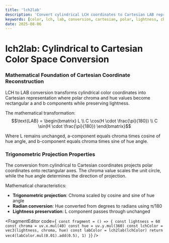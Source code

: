 ```yaml
---
title: 'lch2lab'
description: 'Convert cylindrical LCH coordinates to Cartesian LAB representation'
keywords: [color, lch, lab, conversion, cartesian, polar, lightness, chroma, hue]
date: 2025-08-06
---
```



# lch2lab: Cylindrical to Cartesian Color Space Conversion

### Mathematical Foundation of Cartesian Coordinate Reconstruction

LCH to LAB conversion transforms cylindrical color coordinates into Cartesian representation where polar chroma and hue values become rectangular a and b components while preserving lightness.

The mathematical transformation:
$$\text{LAB} = \begin{bmatrix} L \\ C \cos(H \cdot \frac{\pi}{180}) \\ C \sin(H \cdot \frac{\pi}{180}) \end{bmatrix}$$

Where L remains unchanged, a-component equals chroma times cosine of hue angle, and b-component equals chroma times sine of hue angle.

### Trigonometric Projection Properties

The conversion from cylindrical to Cartesian coordinates projects polar coordinates onto rectangular axes. The chroma value scales the unit circle, while the hue angle determines the direction of projection.

Mathematical characteristics:

- **Trigonometric projection**: Chroma scaled by cosine and sine of hue angle
- **Radian conversion**: Hue converted from degrees to radians using π/180
- **Lightness preservation**: L component passes through unchanged

<FragmentEditor
        code={`
const fragment = () => {
        const lightness = 60
        const chroma = uv.x.mul(40)
        const hue = uv.y.mul(360)
        const lchColor = vec3(lightness, chroma, hue)
        const labColor = lch2lab(lchColor)
        return vec4(labColor.mul(0.01).add(0.5), 1)
}`}
/>
